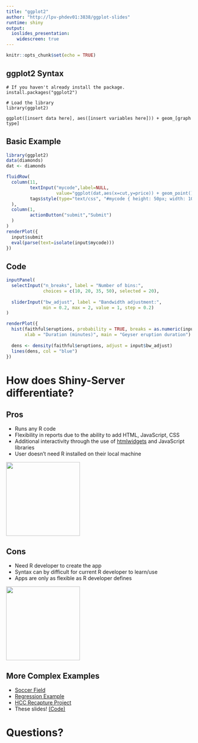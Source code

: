 ```yaml
---
title: "ggplot2"
author: "http://lpv-phdev01:3838/ggplot-slides"
runtime: shiny
output: 
  ioslides_presentation:
    widescreen: true
---
```

```r
knitr::opts_chunk$set(echo = TRUE)
```

## ggplot2 Syntax

    # If you haven't already install the package.
    install.packages("ggplot2")
    
    # Load the library
    library(ggplot2)
    
    ggplot([insert data here], aes([insert variables here])) + geom_[graph type]


## Basic Example
```r
library(ggplot2)
data(diamonds)
dat <- diamonds

fluidRow(
  column(11,
         textInput("mycode",label=NULL,
                   value="ggplot(dat,aes(x=cut,y=price)) + geom_point()",width="100%"),
         tags$style(type="text/css", "#mycode { height: 50px; width: 100%; font-size: 30px; display: block;}")
  ),
  column(1,
         actionButton("submit","Submit")
  )
)
renderPlot({
  input$submit
  eval(parse(text=isolate(input$mycode)))
})
```

## Code
```r
inputPanel(
  selectInput("n_breaks", label = "Number of bins:",
              choices = c(10, 20, 35, 50), selected = 20),
  
  sliderInput("bw_adjust", label = "Bandwidth adjustment:",
              min = 0.2, max = 2, value = 1, step = 0.2)
)

renderPlot({
  hist(faithful$eruptions, probability = TRUE, breaks = as.numeric(input$n_breaks),
       xlab = "Duration (minutes)", main = "Geyser eruption duration")
  
  dens <- density(faithful$eruptions, adjust = input$bw_adjust)
  lines(dens, col = "blue")
})
```


# How does Shiny-Server differentiate?

## Pros

- Runs any R code
- Flexibility in reports due to the ability to add HTML, JavaScript, CSS
- Additional interactivity through the use of [htmlwidgets](http://www.htmlwidgets.org/) and JavaScript libraries
- User doesn't need R installed on their local machine

<img src="www/smiley-face.jpg" width="200px" height="200px"></img>

## Cons

- Need R developer to create the app 
- Syntax can by difficult for current R developer to learn/use
- Apps are only as flexible as R developer defines

<img src="www/sad-face.jpg" width="200px" height="200px"></img>

## More Complex Examples
- [Soccer Field](https://byusoccerstats.shinyapps.io/byu-soccer/)
- [Regression Example](http://lpv-phdev01:3838/simp-reg/)
- [HCC Recapture Project](http://lpv-phdev01:3838/hcc-imp/)
- These slides! [(Code)](https://git.co.ihc.com/users/mniels17/repos/shiny-slides/browse)

# Questions?